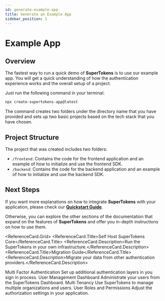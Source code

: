 ```yaml
---
id: generate-example-app
title: Generate an Example App
sidebar_position: 1
---
```



# Example App


## Overview

The fastest way to run a quick demo of **SuperTokens** is to use our example app.
You will get a quick understanding of how the authentication experience works and the overall setup of a project.

Just run the following command in your terminal:

```bash
npx create-supertokens-app@latest
```

The command creates two folders under the directory name that you have provided and sets up two basic projects based on the tech stack that you have chosen.


## Project Structure

The project that was created includes two folders:
- `/frontend`: Contains the code for the frontend application and an example of how to initialize and use the frontend SDK.
- `/backend`: Contains the code for the backend application and an example of how to initialize and use the backend SDK.


## Next Steps

If you want more explanations on how to integrate **SuperTokens** with your application, please check our [**Quickstart Guide**](/docs/quickstart/introduction).

Otherwise, you can explore the other sections of the documentation that expand on the features of **SuperTokens** and 
offer you in-depth instructions on how to use them.

<ReferenceCard.Grid>
  <ReferenceCard href="../pre-built-ui/setup/core/with-docker">
        <ReferenceCard.Title>Self Host SuperTokens Core</ReferenceCard.Title>
        <ReferenceCard.Description>Run the SuperTokens in your own infrastructure.</ReferenceCard.Description>
  </ReferenceCard>
<ReferenceCard href="../migration/about">
<ReferenceCard.Title>Migration Guide</ReferenceCard.Title>
<ReferenceCard.Description>Migrate your data from other authentication providers.</ReferenceCard.Description>
</ReferenceCard>


<ReferenceCard href="../../mfa/introduction">
<ReferenceCard.Title>Multi Factor Authentication</ReferenceCard.Title>
<ReferenceCard.Description>Set up additional authentication layers in you sign in process.</ReferenceCard.Description>
</ReferenceCard>

<ReferenceCard href="../../mfa/introduction">
<ReferenceCard.Title>User Management Dashboard</ReferenceCard.Title>
<ReferenceCard.Description>Administrate your users from the SuperTokens Dashboard.</ReferenceCard.Description>
</ReferenceCard>

<ReferenceCard href="../../mfa/introduction">
<ReferenceCard.Title>Multi Tenancy</ReferenceCard.Title>
<ReferenceCard.Description>Use SuperTokens to manage multiple organizations and users.</ReferenceCard.Description>
</ReferenceCard>

<ReferenceCard href="../../mfa/introduction">
<ReferenceCard.Title>User Roles and Permissions</ReferenceCard.Title>
<ReferenceCard.Description>Adjust the authorization settings in your application.</ReferenceCard.Description>
</ReferenceCard>
</ReferenceCard.Grid>

